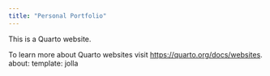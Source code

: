 ```yaml
---
title: "Personal Portfolio"
---
```


This is a Quarto website.

To learn more about Quarto websites visit <https://quarto.org/docs/websites>.
about: 
  template: jolla
  